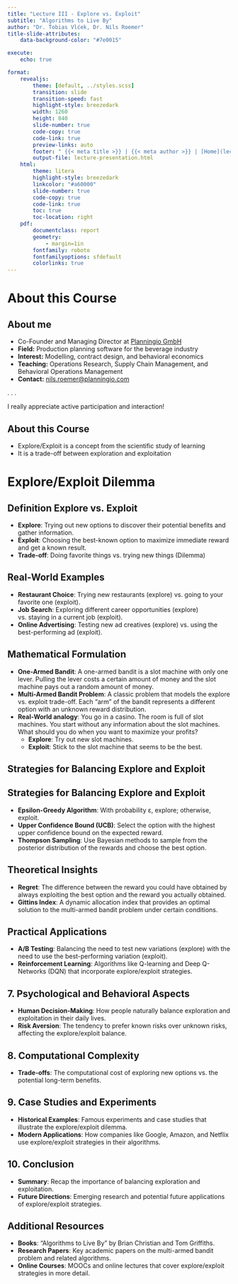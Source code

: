 ```yaml
---
title: "Lecture III - Explore vs. Exploit"
subtitle: "Algorithms to Live By"
author: "Dr. Tobias Vlćek, Dr. Nils Roemer"
title-slide-attributes:
    data-background-color: "#7e0015"

execute:
    echo: true

format:
    revealjs:
        theme: [default, ../styles.scss]
        transition: slide
        transition-speed: fast
        highlight-style: breezedark
        width: 1260
        height: 840
        slide-number: true
        code-copy: true
        code-link: true
        preview-links: auto
        footer: " {{< meta title >}} | {{< meta author >}} | [Home](lecture-introduction.qmd)"
        output-file: lecture-presentation.html
    html:
        theme: litera
        highlight-style: breezedark
        linkcolor: "#a60000"
        slide-number: true
        code-copy: true
        code-link: true
        toc: true
        toc-location: right
    pdf: 
        documentclass: report
        geometry:
            - margin=1in
        fontfamily: roboto
        fontfamilyoptions: sfdefault
        colorlinks: true
---
```


# [About this Course]{.flow} {.title}

## About me
:::{.incremental}
- Co-Founder and Managing Director at [Planningio GmbH](https://planningio.com)
- **Field:** Production planning software for the beverage industry
- **Interest:** Modelling, contract design, and behavioral economics
- **Teaching:** Operations Research, Supply Chain Management, and Behavioral Operations Management
- **Contact:** [nils.roemer@planningio.com](mailto:nils.rooemer@planningio.com)
:::

. . .

:::{.callout-tip}
I really appreciate active participation and interaction!
:::

## About this Course

- Explore/Exploit is a concept from the scientific study of learning
- It is a trade-off between exploration and exploitation


# Explore/Exploit Dilemma

## Definition Explore vs. Exploit
- **Explore**: Trying out new options to discover their potential benefits and gather information.
- **Exploit**: Choosing the best-known option to maximize immediate reward and get a known result.
- **Trade-off**: Doing favorite things vs. trying new things (Dilemma)

## Real-World Examples
- **Restaurant Choice**: Trying new restaurants (explore) vs. going to your favorite one (exploit).
- **Job Search**: Exploring different career opportunities (explore) vs. staying in a current job (exploit).
- **Online Advertising**: Testing new ad creatives (explore) vs. using the best-performing ad (exploit).

## Mathematical Formulation
- **One-Armed Bandit**: A one-armed bandit is a slot machine with only one lever. Pulling the lever costs a certain amount of money and the slot machine pays out a random amount of money.
- **Multi-Armed Bandit Problem**: A classic problem that models the explore vs. exploit trade-off. Each "arm" of the bandit represents a different option with an unknown reward distribution.
- **Real-World analogy**: You go in a casino. The room is full of slot machines. You start without any information about the slot machines. What should you do when you want to maximize your profits?
    - **Explore**: Try out new slot machines.
    - **Exploit**: Stick to the slot machine that seems to be the best.

## Strategies for Balancing Explore and Exploit



## Strategies for Balancing Explore and Exploit
- **Epsilon-Greedy Algorithm**: With probability ε, explore; otherwise, exploit.
- **Upper Confidence Bound (UCB)**: Select the option with the highest upper confidence bound on the expected reward.
- **Thompson Sampling**: Use Bayesian methods to sample from the posterior distribution of the rewards and choose the best option.

## Theoretical Insights
- **Regret**: The difference between the reward you could have obtained by always exploiting the best option and the reward you actually obtained.
- **Gittins Index**: A dynamic allocation index that provides an optimal solution to the multi-armed bandit problem under certain conditions.

## Practical Applications
- **A/B Testing**: Balancing the need to test new variations (explore) with the need to use the best-performing variation (exploit).
- **Reinforcement Learning**: Algorithms like Q-learning and Deep Q-Networks (DQN) that incorporate explore/exploit strategies.

## 7. Psychological and Behavioral Aspects
- **Human Decision-Making**: How people naturally balance exploration and exploitation in their daily lives.
- **Risk Aversion**: The tendency to prefer known risks over unknown risks, affecting the explore/exploit balance.

## 8. Computational Complexity
- **Trade-offs**: The computational cost of exploring new options vs. the potential long-term benefits.

## 9. Case Studies and Experiments
- **Historical Examples**: Famous experiments and case studies that illustrate the explore/exploit dilemma.
- **Modern Applications**: How companies like Google, Amazon, and Netflix use explore/exploit strategies in their algorithms.

## 10. Conclusion
- **Summary**: Recap the importance of balancing exploration and exploitation.
- **Future Directions**: Emerging research and potential future applications of explore/exploit strategies.

## Additional Resources
- **Books**: "Algorithms to Live By" by Brian Christian and Tom Griffiths.
- **Research Papers**: Key academic papers on the multi-armed bandit problem and related algorithms.
- **Online Courses**: MOOCs and online lectures that cover explore/exploit strategies in more detail.